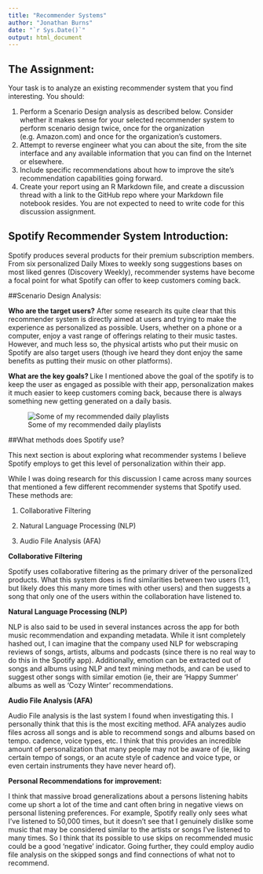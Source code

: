 ---
title: "Recommender Systems"
author: "Jonathan Burns"
date: "`r Sys.Date()`"
output: html_document
---

## The Assignment:

Your task is to analyze an existing recommender system that you find interesting. You should:

1.  Perform a Scenario Design analysis as described below. Consider whether it makes sense for your selected recommender system to perform scenario design twice, once for the organization (e.g. Amazon.com) and once for the organization's customers.
2.  Attempt to reverse engineer what you can about the site, from the site interface and any available information that you can find on the Internet or elsewhere.
3.  Include specific recommendations about how to improve the site's recommendation capabilities going forward.
4.  Create your report using an R Markdown file, and create a discussion thread with a link to the GitHub repo where your Markdown file notebook resides. You are not expected to need to write code for this discussion assignment.

## Spotify Recommender System Introduction:

Spotify produces several products for their premium subscription members. From six personalized Daily Mixes to weekly song suggestions bases on most liked genres (Discovery Weekly), recommender systems have become a focal point for what Spotify can offer to keep customers coming back.


##Scenario Design Analysis:

**Who are the target users?**
After some research its quite clear that this recommender system is directly aimed at users and trying to make the experience as personalized as possible. Users, whether on a phone or a computer, enjoy a vast range of offerings relating to their music tastes. However, and much less so, the physical artists who put their music on Spotify are also target users (though ive heard they dont enjoy the same benefits as putting their music on other platforms).

**What are the key goals? **
Like I mentioned above the goal of the spotify is to keep the user as engaged as possible with their app, personalization makes it much easier to keep customers coming back, because there is always something new getting generated on a daily basis.

![Some of my recommended daily playlists]("C:/Users/jashb/OneDrive/Documents/Masters Data Science/Fall 2023/DATA 607 -  Data Acquisition & Management/spotify recomendations.png")

##What methods does Spotify use?

This next section is about exploring what recommender systems I believe Spotify employs to get this level of personalization within their app.

While I was doing research for this discussion I came across many sources that mentioned a few different recommender systems that Spotify used. These methods are:

1. Collaborative Filtering

2. Natural Language Processing (NLP)

3. Audio File Analysis (AFA)

**Collaborative Filtering**

Spotify uses collaborative filtering as the primary driver of the personalized products. What this system does is find similarities between two users (1:1, but likely does this many more times with other users) and then suggests a song that only one of the users within the collaboration have listened to.

**Natural Language Processing (NLP)**

NLP is also said to be used in several instances across the app for both music recommendation and expanding metadata. While it isnt completely hashed out, I can imagine that the company used NLP for webscraping reviews of songs, artists, albums and podcasts (since there is no real way to do this in the Spotify app). Additionally, emotion can be extracted out of songs and albums using NLP and text mining methods, and can be used to suggest other songs with similar emotion (ie, their are 'Happy Summer' albums as well as 'Cozy Winter' recommendations.

**Audio File Analysis (AFA)**

Audio File analysis is the last system I found when investigating this. I personally think that this is the most exciting method. AFA analyzes audio files across all songs and is able to recommend songs and albums based on tempo. cadence, voice types, etc. I think that this provides an incredible amount of personalization that many people may not be aware of (ie, liking certain tempo of songs, or an acute style of cadence and voice type, or even certain instruments they have never heard of).


**Personal Recommendations for improvement:**

I think that massive broad generalizations about a persons listening habits come up short a lot of the time and cant often bring in negative views on personal listening preferences. For example, Spotify really only sees what I've listened to 50,000 times, but it doesn't see that I genuinely dislike some music that may be considered similar to the artists or songs I've listened to many times. So I think that its possible to use skips on recommended music could be a good 'negative' indicator. Going further, they could employ audio file analysis on the skipped songs and find connections of what not to recommend. 

